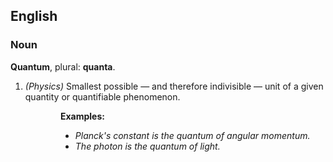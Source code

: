 ==English==
===Noun===
'''Quantum''', plural: '''quanta'''.
# ''(Physics)'' Smallest possible &mdash; and therefore indivisible &mdash; unit of a given quantity or quantifiable phenomenon.
:: '''Examples:'''
::* ''Planck's constant is the quantum of angular momentum.''
::* ''The photon is the quantum of light.''